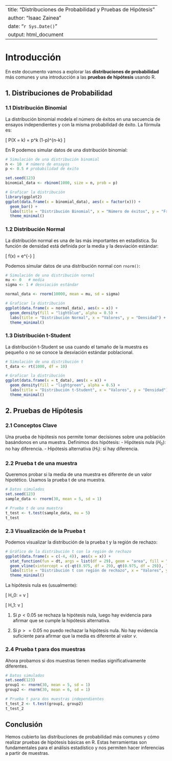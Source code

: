 
---
title: "Distribuciones de Probabilidad y Pruebas de Hipótesis"
author: "Isaac Zainea"
date: "`r Sys.Date()`"
output: html_document
---

# Introducción

En este documento vamos a explorar las **distribuciones de probabilidad** más comunes y una introducción a las **pruebas de hipótesis** usando R.

## 1. Distribuciones de Probabilidad

### 1.1 Distribución Binomial

La distribución binomial modela el número de éxitos en una secuencia de ensayos independientes y con la misma probabilidad de éxito. La fórmula es:

\[
P(X = k) = \binom{n}{k} p^k (1-p)^{n-k}
\]

En R podemos simular datos de una distribución binomial:

```r
# Simulación de una distribución binomial
n <- 10  # número de ensayos
p <- 0.5 # probabilidad de éxito

set.seed(123)
binomial_data <- rbinom(1000, size = n, prob = p)

# Graficar la distribución
library(ggplot2)
ggplot(data.frame(x = binomial_data), aes(x = factor(x))) +
  geom_bar() +
  labs(title = "Distribución Binomial", x = "Número de éxitos", y = "Frecuencia") +
  theme_minimal()
```

### 1.2 Distribución Normal

La distribución normal es una de las más importantes en estadística. Su función de densidad está definida por la media y la desviación estándar:

\[
f(x) = \frac{1}{\sqrt{2\pi\sigma^2}} e^{-\frac{(x-\mu)^2}{2\sigma^2}}
\]

Podemos simular datos de una distribución normal con `rnorm()`:

```r
# Simulación de una distribución normal
mu <- 0   # media
sigma <- 1 # desviación estándar

normal_data <- rnorm(10000, mean = mu, sd = sigma)

# Graficar la distribución
ggplot(data.frame(x = normal_data), aes(x = x)) +
  geom_density(fill = "lightblue", alpha = 0.5) +
  labs(title = "Distribución Normal", x = "Valores", y = "Densidad") +
  theme_minimal()
```

### 1.3 Distribución t-Student

La distribución t-Student se usa cuando el tamaño de la muestra es pequeño o no se conoce la desviación estándar poblacional.

```r
# Simulación de una distribución t
t_data <- rt(1000, df = 10)

# Graficar la distribución
ggplot(data.frame(x = t_data), aes(x = x)) +
  geom_density(fill = "lightgreen", alpha = 0.5) +
  labs(title = "Distribución t-Student", x = "Valores", y = "Densidad") +
  theme_minimal()
```

## 2. Pruebas de Hipótesis

### 2.1 Conceptos Clave

Una prueba de hipótesis nos permite tomar decisiones sobre una población basándonos en una muestra. Definimos dos hipótesis:
- Hipótesis nula ($H_0$): no hay diferencia.
- Hipótesis alternativa ($H_1$): sí hay diferencia.

### 2.2 Prueba t de una muestra

Queremos probar si la media de una muestra es diferente de un valor hipotético. Usamos la prueba t de una muestra.

```r
# Datos simulados
set.seed(123)
sample_data <- rnorm(30, mean = 5, sd = 1)

# Prueba t de una muestra
t_test <- t.test(sample_data, mu = 5)
t_test
```

### 2.3 Visualización de la Prueba t

Podemos visualizar la distribución de la prueba t y la región de rechazo:

```r
# Gráfico de la distribución t con la región de rechazo
ggplot(data.frame(x = c(-4, 4)), aes(x = x)) +
  stat_function(fun = dt, args = list(df = 29), geom = "area", fill = "lightblue", alpha = 0.4) +
  geom_vline(xintercept = c(-qt(0.975, df = 29), qt(0.975, df = 29)), linetype = "dashed") +
  labs(title = "Distribución t con región de rechazo", x = "Valores", y = "Densidad") +
  theme_minimal()
```

La hipótesis nula es (usualmente):

\[
H_0: \mu = v \text{\ \ \ No hay diferencia entre \mu y $v$}
\]

\[
H_1: \mu \neq v \text{\ \ \ Hay diferencia entre \mu y $v$}
\]

1. Si $p<0.05$ se rechaza la hipótesis nula, luego hay evidencia para afirmar que se cumple la hipótesis alternativa.

2. Si $p>=0.05$ no puedo rechazar la hipótesis nula. No hay evidencia suficiente para afirmar que la media es diferente al valor $v$.

### 2.4 Prueba t para dos muestras

Ahora probamos si dos muestras tienen medias significativamente diferentes.

```r
# Datos simulados
set.seed(123)
group1 <- rnorm(30, mean = 5, sd = 1)
group2 <- rnorm(30, mean = 6, sd = 1)

# Prueba t para dos muestras independientes
t_test_2 <- t.test(group1, group2)
t_test_2
```

## Conclusión

Hemos cubierto las distribuciones de probabilidad más comunes y cómo realizar pruebas de hipótesis básicas en R. Estas herramientas son fundamentales para el análisis estadístico y nos permiten hacer inferencias a partir de muestras.

